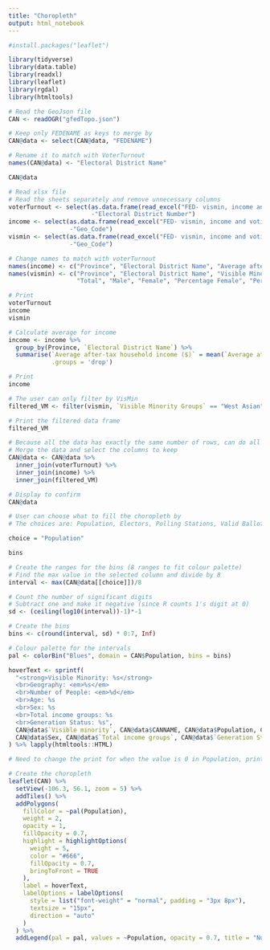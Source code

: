 ```yaml
---
title: "Choropleth"
output: html_notebook
---
```


```r
#install.packages("leaflet")
```

```r
library(tidyverse)
library(data.table)
library(readxl)
library(leaflet)
library(rgdal)
library(htmltools)
```

```r
# Read the GeoJson file
CAN <- readOGR("gfedTopo.json")

# Keep only FEDENAME as keys to merge by
CAN@data <- select(CAN@data, "FEDENAME")

# Rename it to match with VoterTurnout
names(CAN@data) <- "Electoral District Name"

CAN@data
```

```r
# Read xlsx file
# Read the sheets separately and remove unnecessary columns
voterTurnout <- select(as.data.frame(read_excel("FED- vismin, income and voting data.xlsx", sheet = 1)),
                       -"Electoral District Number")
income <- select(as.data.frame(read_excel("FED- vismin, income and voting data.xlsx", sheet = 2)),
                 -"Geo_Code")
vismin <- select(as.data.frame(read_excel("FED- vismin, income and voting data.xlsx", sheet = 4)),
                 -"Geo_Code")

# Change names to match with voterTurnout
names(income) <- c("Province", "Electoral District Name", "Average after-tax household income ($)")
names(vismin) <- c("Province", "Electoral District Name", "Visible Minority Groups",
                   "Total", "Male", "Female", "Percentage Female", "Percentage Male")

# Print
voterTurnout
income
vismin
```

```r
# Calculate average for income
income <- income %>%
  group_by(Province, `Electoral District Name`) %>%
  summarise(`Average after-tax household income ($)` = mean(`Average after-tax household income ($)`),
            .groups = 'drop')

# Print
income
```

```r
# The user can only filter by VisMin
filtered_VM <- filter(vismin, `Visible Minority Groups` == "West Asian")

# Print the filtered data frame
filtered_VM
```

```r
# Because all the data has exactly the same number of rows, can do all inner_joins
# Merge the data and select the columns to keep
CAN@data <- CAN@data %>%
  inner_join(voterTurnout) %>%
  inner_join(income) %>%
  inner_join(filtered_VM)

# Display to confirm
CAN@data
```

```r
# User can choose what to fill the choropleth by
# The choices are: Population, Electors, Polling Stations, Valid Ballots, Rejected Ballots, Total Ballots Cast, Average after-tax household income ($), Total, Male, Female

choice = "Population"
```


```r


bins
```

```r
# Create the ranges for the bins (8 ranges to fit colour palette)
# Find the max value in the selected column and divide by 8 
interval <- max(CAN@data[[choice]])/8

# Count the number of significant digits
# Subtract one and make it negative (since R counts 1's digit at 0)
sd <- (ceiling(log10(interval))-1)*-1

# Create the bins
bins <- c(round(interval, sd) * 0:7, Inf)

# Colour palette for the intervals
pal <- colorBin("Blues", domain = CAN$Population, bins = bins)

hoverText <- sprintf(
  "<strong>Visible Minority: %s</strong>
  <br>Geography: <em>%s</em>
  <br>Number of People: <em>%d</em>
  <br>Age: %s
  <br>Sex: %s 
  <br>Total income groups: %s 
  <br>Generation Status: %s", 
  CAN@data$`Visible minority`, CAN@data$CANNAME, CAN@data$Population, CAN@data$Age,
  CAN@data$Sex, CAN@data$`Total income groups`, CAN@data$`Generation Status`
) %>% lapply(htmltools::HTML)

# Need to change the print for when the value is 0 in Population, print NA

# Create the choropleth
leaflet(CAN) %>%
  setView(-106.3, 56.1, zoom = 5) %>%
  addTiles() %>%
  addPolygons(
    fillColor = ~pal(Population),
    weight = 2,
    opacity = 1,
    fillOpacity = 0.7,
    highlight = highlightOptions(
      weight = 5,
      color = "#666",
      fillOpacity = 0.7,
      bringToFront = TRUE
    ),
    label = hoverText,
    labelOptions = labelOptions(
      style = list("font-weight" = "normal", padding = "3px 8px"),
      textsize = "15px",
      direction = "auto"
    )
  ) %>%
  addLegend(pal = pal, values = ~Population, opacity = 0.7, title = "Number of People", position = "topright")
```
